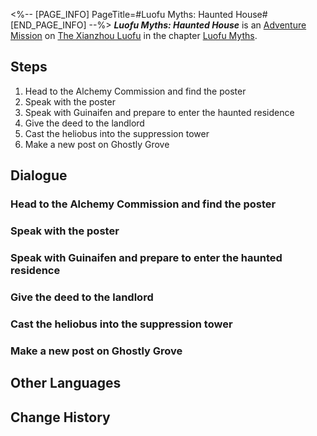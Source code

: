 <%-- [PAGE_INFO]
PageTitle=#Luofu Myths: Haunted House#
[END_PAGE_INFO] --%>
{{Stub|Dialogue.}}
{{Mission Infobox
|id            = 8015157
|title         = 
|image         = <!--Mission Luofu Myths Haunted House.png-->
|type          = Adventure
|event_name    = 
|chapter       = Luofu Myths
|requirements  = {{subst:void|<!--Unknown: {"Type":"Manual"}-->}}
|summary       = The Ghostly Grove offers a myriad of uncanny stories, including rumors about a haunted house and its eerie tales.<br />The only good heliobus is a captured heliobus. The only place they should go is the Suppression Tower in Fyxestroll Garden.
|characters    = Trailblazer
|startLocation = [[The Xianzhou Luofu]] - [[Fyxestroll Garden]]
|world         = The Xianzhou Luofu
|area          = Fyxestroll Garden
|prev          = 
|next          = 
|rewards       = Trailblaze EXP*100; Stellar Jade*20; Adventure Log*3; Condensed Aether*2; Lost Gold Fragment*2; Credit*5,000
}}
'''''Luofu Myths: Haunted House''''' is an [[Adventure Mission]] on [[The Xianzhou Luofu]] in the chapter [[Luofu Myths]].

==Steps==
# Head to the Alchemy Commission and find the poster
# Speak with the poster
# Speak with Guinaifen and prepare to enter the haunted residence
# Give the deed to the landlord
# Cast the heliobus into the suppression tower
# Make a new post on Ghostly Grove

<!--
==Gameplay Notes==

--><!--
==Trial Character==

-->
==Dialogue==
{{Stub Dialogue}}

===Head to the Alchemy Commission and find the poster===
{{Mission Description|type=adventure|location=Fyxestroll Garden|A post on Ghostly Grove concerning a haunted residence catches your group's attention. After Guinaifen sent a private message to the poster, she now believes this issue is not only related to heliobi but also great content that can get more fans. You decide to go to the Alchemy Commission to meet up with the poster...}}
{{Dialogue Start}}
:{{tx}}
{{Dialogue End}}

===Speak with the poster===
{{Dialogue Start}}
:{{tx}}
{{Dialogue End}}

===Speak with Guinaifen and prepare to enter the haunted residence===
{{Mission Description|type=adventure|location=Alchemy Commission|update|The ghost-hunting squad obtained the permission to investigate the haunted residence in order to help the landlord recover the deed. Guinaifen can hardly keep her excitement down.}}
{{Dialogue Start}}
:{{tx}}
{{Dialogue End}}

===Give the deed to the landlord===
{{Mission Description|type=adventure|location=Alchemy Commission|update|After conversing with the heliobus, you realize that the man calling himself the "landlord" is not as simple as he looked. You should give the deed to him, but he also needs to answer some questions.}}
{{Dialogue Start}}
:{{tx}}
{{Dialogue End}}

===Cast the heliobus into the suppression tower===
{{Mission Description|type=adventure|location=Fyxestroll Garden|update|The only good heliobus is a captured heliobus. The only place they should go is the Suppression Towers in Fyxestroll Garden.}}
{{Dialogue Start}}
:{{tx}}
{{Dialogue End}}

===Make a new post on Ghostly Grove===
{{Mission Description|type=adventure|location=Fyxestroll Garden|update|Regardless, the incident has been resolved. It is time to post on Ghostly Grove, as per usual.}}
{{Dialogue Start}}
:{{tx}}
{{Dialogue End}}

==Other Languages==
{{Other Languages
|en   = Luofu Myths: Haunted House
|zhs  = 罗浮异闻•凶宅
|zht  = 羅浮異聞•凶宅
|ja   = 羅浮異聞・凶宅
|ko   = 나부 기문•흉가
|es   = Leyendas urbanas del Luofu: Casa encantada
|fr   = Mythes du Luofu&nbsp;: Maison hantée
|ru   = Городские легенды Лофу: Дом с призраками
|th   = ตำนานพิศวงเมือง Luofu: บ้านผีสิง
|vi   = Kỳ Bí Luofu - Nhà Ma
|de   = Legenden der Luofu: Das Geisterhaus
|id   = Legenda Urban Luofu: Rumah Angker
|pt   = Lendas do Luofu: Casa Assombrada
}}

==Change History==
{{Change History|1.5}}
